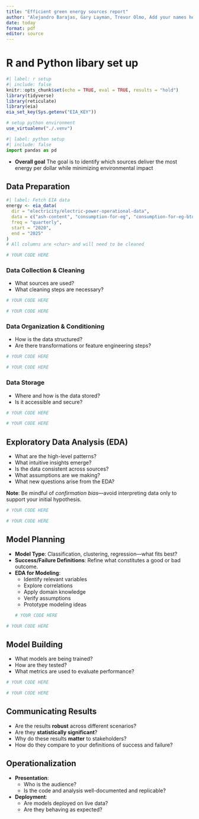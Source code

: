 ```yaml
---
title: "Efficient green energy sources report"
author: "Alejandro Barajas, Gary Layman, Trevor Olmo, Add your names here"
date: today
format: pdf
editor: source
---
```


# R and Python libary set up

```r
#| label: r setup
#| include: false
knitr::opts_chunk$set(echo = TRUE, eval = TRUE, results = "hold")
library(tidyverse)
library(reticulate)
library(eia)
eia_set_key(Sys.getenv("EIA_KEY"))

# setup python environment
use_virtualenv("./.venv")
```

```python
#| label: python setup
#| include: false
import pandas as pd
```

- **Overall goal**
The goal is to identify which sources deliver the most energy per dollar while minimizing environmental impact

## Data Preparation
```r
#| label: Fetch EIA data
energy <- eia_data(
  dir = "electricity/electric-power-operational-data",
  data = c("ash-content", "consumption-for-eg", "consumption-for-eg-btu", "consumption-uto", "consumption-uto-btu", "cost", "cost-per-btu", "generation", "heat-content", "receipts", "receipts-btu", "stocks", "sulfur-content", "total-consumption", "total-consumption-btu"),
  freq = "quarterly",
  start = "2020",
  end = "2025"
)
# All columns are <char> and will need to be cleaned
```

```python
# YOUR CODE HERE
```
### Data Collection & Cleaning
- What sources are used?
- What cleaning steps are necessary?
```r
# YOUR CODE HERE
```

```python
# YOUR CODE HERE
```
### Data Organization & Conditioning
- How is the data structured?
- Are there transformations or feature engineering steps?
```r
# YOUR CODE HERE
```

```python
# YOUR CODE HERE
```
### Data Storage
- Where and how is the data stored?
- Is it accessible and secure?
```r
# YOUR CODE HERE
```

```python
# YOUR CODE HERE
```
## Exploratory Data Analysis (EDA)

- What are the high-level patterns?
- What intuitive insights emerge?
- Is the data consistent across sources?
- What assumptions are we making?
- What new questions arise from the EDA?

 **Note**: Be mindful of *confirmation bias*—avoid interpreting data only to support your initial hypothesis.
```r
# YOUR CODE HERE
```

```python
# YOUR CODE HERE
```
## Model Planning

- **Model Type**: Classification, clustering, regression—what fits best?
- **Success/Failure Definitions**: Refine what constitutes a good or bad outcome.
- **EDA for Modeling**:
  - Identify relevant variables
  - Explore correlations
  - Apply domain knowledge
  - Verify assumptions
  - Prototype modeling ideas
```r
# YOUR CODE HERE
```

```python
# YOUR CODE HERE
```
## Model Building

- What models are being trained?
- How are they tested?
- What metrics are used to evaluate performance?
```r
# YOUR CODE HERE
```

```python
# YOUR CODE HERE
```
## Communicating Results

- Are the results **robust** across different scenarios?
- Are they **statistically significant**?
- Why do these results **matter** to stakeholders?
- How do they compare to your definitions of success and failure?

## Operationalization

- **Presentation**:
  - Who is the audience?
  - Is the code and analysis well-documented and replicable?
- **Deployment**:
  - Are models deployed on live data?
  - Are they behaving as expected?